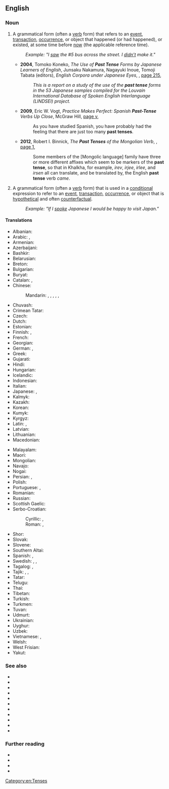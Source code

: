 {{also|past-tense}}
==English==
{{wikipedia}}

===Noun===
{{en-noun}}

# {{lb|en|grammar}} A grammatical form (often a [[verb]] form) that refers to an [[event]], [[transaction]], [[occurrence]], or object that happened (or had happened), or existed, at some time before [[now]] (the applicable reference time).
#: ''Example: "I <u>saw</u> the #5 bus across the street. I <u>didn’t</u> make it."''
#* '''2004''', Tomoko Koneko, ''The Use of '''Past Tense''' Forms by Japanese Learners of English'', Junsaku Nakamura, Nagayuki Inoue, Tomoji Tabata (editors), ''English Corpora under Japanese Eyes'', {{w|Rodopi (publisher)|Rodopi}}, [https://books.google.com.au/books?id=tyvZfuv8KoYC&pg=PA215&dq=%22past+tense%22%7C%22past+tenses%22&hl=en&sa=X&ved=2ahUKEwjN5vna1L_qAhUlH7kGHVTJAcIQ6AEwLHoECFAQAg#v=onepage&q=%22past%20tense%22%7C%22past%20tenses%22&f=false page 215],
#*: ''This is a report on a study of the use of the '''past tense''' forms in the 53 Japanese samples compiled for the Louvain International Database of Spoken English Interlanguage (LINDSEI) project.''
#* '''2009''', Eric W. Vogt, ''Practice Makes Perfect: Spanish '''Past-Tense''' Verbs Up Close'', McGraw Hill, [https://books.google.com.au/books?id=gL9S7-OaV0QC&pg=PR5&dq=%22past+tense%22%7C%22past+tenses%22&hl=en&sa=X&ved=2ahUKEwjN5vna1L_qAhUlH7kGHVTJAcIQ6AEwFXoECE0QAg#v=onepage&q=%22past%20tense%22%7C%22past%20tenses%22&f=false page v],
#*: As you have studied Spanish, you have probably had the feeling that there are just too many '''past tenses'''.
#* '''2012''', Robert I. Binnick, ''The '''Past Tenses''' of the Mongolian Verb'', {{w|BRILL}}, [https://books.google.com.au/books?id=meQxAQAAQBAJ&pg=PA1&dq=%22past+tense%22%7C%22past+tenses%22&hl=en&sa=X&ved=2ahUKEwjN5vna1L_qAhUlH7kGHVTJAcIQ6AEwC3oECDkQAg#v=onepage&q=%22past%20tense%22%7C%22past%20tenses%22&f=false page 1],
#*: Some members of the [Mongolic language] family have three or more different affixes which seem to be markers of the '''past tense''', so that in Khalkha, for example, ''irev'', ''irjee'', ''irlee'', and ''irsen'' all can translate, and be translated by, the English '''past tense''' verb ''came''.
# {{lb|en|grammar}} A grammatical form (often a [[verb]] form) that is used in a [[conditional]] expression to refer to an [[event]], [[transaction]], [[occurrence]], or object that is [[hypothetical]] and often [[counterfactual]].
#: ''Example: "If I <u>spoke</u> Japanese I would be happy to visit Japan."''

====Translations====
{{trans-top|grammatical form}}
* Albanian: {{t|sq|koha e shkuar}}
* Arabic: {{t|ar|الْمَاضِي|m}}, {{t|ar|الْفِعْل الْمَاضِي|m}}
* Armenian: {{t+|hy|անցյալ ժամանակ}}
* Azerbaijani: {{t|az|keçmiş zaman}}
* Bashkir: {{t|ba|үткән заман|sc=Cyrl}}
* Belarusian: {{t|be|міну́лы час|m}}
* Breton: {{t+|br|amzer-dremenet|f}}
* Bulgarian: {{t|bg|мина́ло вре́ме|n}}
* Buryat: {{t|bua|үнгэрһэн саг}}
* Catalan: {{t+|ca|passat|m}}, {{t|ca|pretèrit|m}}
* Chinese:
*: Mandarin: {{t|cmn|過去時態|sc=Hani}}, {{t|cmn|过去时态|tr=guòqù shítài|sc=Hani}}, {{t+|cmn|過去式|sc=Hani}}, {{t+|cmn|过去式|tr=guòqù shì|sc=Hani}}, {{t+|cmn|過去時}}, {{t+|cmn|过去时|tr=guòqùshí}}
* Chuvash: {{t|cv|иртнӗ вӑхӑт|alt=иртнĕ вăхăт|sc=Cyrl}}
* Crimean Tatar: {{t|crh|keçken zaman}}
* Czech: {{t|cs|minulý čas|m}}
* Dutch: {{t+|nl|verleden tijd}}
* Estonian: {{t|et|minevik}}
* Finnish: {{t+|fi|imperfekti}}, {{t+|fi|kertoma}}
* French: {{t+|fr|passé|m}}
* Georgian: {{t|ka|ნამყო}}
* German: {{t+|de|Vergangenheit|f}}, {{qualifier|preterite}} {{t+|de|Präteritum|n}}
* Greek: {{t+|el|αόριστος|m}}
* Gujarati: {{t|gu|ભૂતકાળ}}
* Hindi: {{t+|hi|भूतकाल|m}}
* Hungarian: {{t+|hu|múlt idő}}
* Icelandic: {{t+|is|þátíð|f}}
* Indonesian: {{t|id|kala lampau}}
* Italian: {{t+|it|passato|m}}
* Japanese: {{t|ja|過去時制|tr=かこじせい, kako jisei|sc=Jpan}}, {{t+|ja|過去形|tr=かこけい, kakokei|sc=Jpan}}
* Kalmyk: {{t|xal|өңгрсн цаг}}
* Kazakh: {{t|kk|өткен шақ|sc=Cyrl}}
* Korean: {{t+|ko|과거시제(過去時制)}}
* Kumyk: {{t|kum|гетген заман|tr=getgen zaman}}
* Kyrgyz: {{t|ky|өткөн чак|sc=Cyrl}}
* Latin: {{t|la|[[tempus]] [[praeteritum]]|n}}, {{t|la|praeteritum|n}}
* Latvian: {{t|lv|pagātnes laiks|m}}
* Lithuanian: {{t+|lt|būtasis laikas|m}}
* Macedonian: {{t|mk|минато време|n}}
{{trans-mid}}
* Malayalam: {{t+|ml|ഭൂതകാലം}}
* Maori: {{t|mi|wāmua}}
* Mongolian: {{t|mn|өнгөрсөн цаг|sc=Cyrl}}
* Navajo: {{t|nv|tʼáá íídą́ą́ʼ}}
* Nogai: {{t|nog|озган заман}}
* Persian: {{t+|fa|ماضی|tr=mâzi|sc=fa-Arab}}, {{t+|fa|گذشته|tr=gozašte|sc=fa-Arab}}
* Polish: {{t+|pl|czas przeszły|m}}
* Portuguese: {{t+|pt|pretérito|m}}, {{t+|pt|passado|m}}
* Romanian: {{t|ro|timp trecut|n}}
* Russian: {{t+|ru|проше́дшее вре́мя|n}}
* Scottish Gaelic: {{t|gd|tràth caithte|m}}
* Serbo-Croatian:
*: Cyrillic: {{t|sh|прошло време|n}}, {{t|sh|прошло вријеме|n}}
*: Roman: {{t|sh|prošlo vreme|n}}, {{t|sh|prošlo vrijeme|n}}
* Shor: {{t|cjs|эрткен тем|tr=ertken tem}}
* Slovak: {{t|sk|minulý čas|m}}
* Slovene: {{t|sl|preteklik|m}}
* Southern Altai: {{t|alt|ӧткӧн ӧй}}
* Spanish: {{t|es|tiempo pasado|m}}, {{t+|es|pretérito}}
* Swedish: {{t+|sv|preteritum}}, {{t|sv|förfluten tid}}, {{t+|sv|imperfekt}}
* Tagalog: {{t|tl|pangnagdaan}}, {{t|tl|naganap}}
* Tajik: {{t|tg|замони гузашта}}, {{t+|tg|гузашта}}, {{t|tg|мози}} {{qualifier|dated}}
* Tatar: {{t|tt|үткән заман}}
* Telugu: {{t+|te|భూతకాలము}}
* Thai: {{t+|th|อดีตกาล}}
* Tibetan: {{t|bo|འདས་པ}}
* Turkish: {{t+|tr|geçmiş zaman}}
* Turkmen: {{t|tk|öten zaman}}
* Tuvan: {{t|tyv|эрткен үе}}
* Udmurt: {{t|udm|ортчем дыр}}
* Ukrainian: {{t+|uk|мину́лий час|m}}
* Uyghur: {{t|ug|ئۆتكەن زامان|sc=ug-Arab}}
* Uzbek: {{t|uz|oʻtgan zamon}}
* Vietnamese: {{t|vi|thời quá khứ}}, {{t|vi|thì quá khứ}}
* Welsh: {{t|cy|amser gorffennol|m}}
* West Frisian: {{t+|fy|doetiid|c}}
* Yakut: {{t|sah|ааспыт кэм|sc=Cyrl}}
{{trans-bottom}}

===See also===
* {{l|en|be}}
* {{l|en|is}}
* {{l|en|was}}
* {{l|en|were}}
* {{l|en|aorist}}
* {{l|en|past continuous}}
* {{l|en|past indicative}}
* {{l|en|past perfect}}
* {{l|en|past perfect continuous}}
* {{l|en|past subjunctive}}
* {{l|en|preterite}}

===Further reading===
* {{pedia|Grammatical tense}}
* {{pedia|Tense–aspect–mood}}
* {{pedia|Subjunctive}}
* {{pedia|Irrealis mood}}

[[Category:en:Tenses]]
